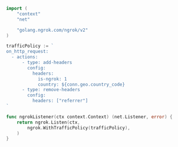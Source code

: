 ```go
import (
	"context"
	"net"

	"golang.ngrok.com/ngrok/v2"
)

trafficPolicy := `
on_http_request:
  - actions:
      - type: add-headers
        config:
          headers:
            is-ngrok: 1
            country: ${conn.geo.country_code}
      - type: remove-headers
        config:
          headers: ["referrer"]
`

func ngrokListener(ctx context.Context) (net.Listener, error) {
	return ngrok.Listen(ctx,
		ngrok.WithTrafficPolicy(trafficPolicy),
	)
}
```
